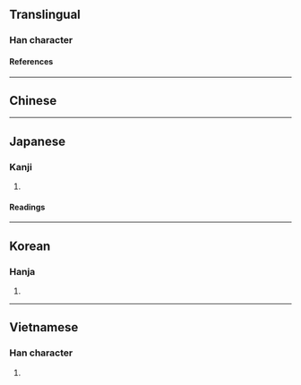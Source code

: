 {{character info}}
==Translingual==

===Han character===
{{Han char|rn=24|rad=十|as=04|sn=6|four=|canj=JT,XJT|ids=⿱十廿}}

====References====
{{Han ref|kx=0156.120|dkj=02714|dj=0355.110|hdz=10060.090|uh=534B}}

----

==Chinese==
{{zh-see|世|v}}

----

==Japanese==

===Kanji===
{{ja-kanji|grade=|rs=十04}}

# {{rfdef|ja|sort=十04}}

====Readings====
{{ja-readings
|on=せい
|kun=よ
}}

----

==Korean==

===Hanja===
{{ko-hanja|세}}

# {{rfdef|ko|sort=十04}}

----

==Vietnamese==

===Han character===
{{vi-readings|reading=[[thế]]|rs=十04}}

# {{rfdef|vi|sort=十04}}